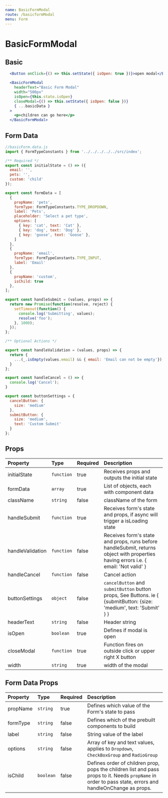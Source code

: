 ```yaml
---
name: BasicFormModal
route: /basicformModal
menu: Form
---
```


# BasicFormModal


## Basic

<BasicFormModalContainer />

```jsx
  <Button onClick={() => this.setState({ isOpen: true })}>open modal</Button>

  <BasicFormModal
    headerText="Basic Form Modal"
    width="500px"
    isOpen={this.state.isOpen}
    closeModal={() => this.setState({ isOpen: false })}
    { ...basicData }
  >
    <p>children can go here</p>
  </BasicFormModal>
```

## Form Data

```jsx
//basicForm.data.js
import { FormTypeConstants } from '../../../../../src/index';

/** Required */
export const initialState = () => ({
  email: '',
  pets: '',
  custom: 'child'
});

export const formData = [
  {
    propName: 'pets',
    formType: FormTypeConstants.TYPE_DROPDOWN,
    label: 'Pets',
    placeholder: 'Select a pet type',
    options: [
      { key: 'cat', text: 'Cat' },
      { key: 'dog', text: 'Dog' },
      { key: 'goose', text: 'Goose' },
    ]
  },
  {
    propName: 'email',
    formType: FormTypeConstants.TYPE_INPUT,
    label: 'Email'
  },
  {
    propName: 'custom',
    isChild: true
  },
];

export const handleSubmit = (values, props) => {
  return new Promise(function(resolve, reject) {
    setTimeout(function() {
      console.log('Submitting', values);
      resolve('foo');
    }, 1000);
  });
};

/** Optional Actions */

export const handleValidation = (values, props) => {
  return {
    ...(_.isEmpty(values.email) && { email: 'Email can not be empty'}),
  }
};

export const handleCancel = () => {
  console.log('Cancel');
}

export const buttonSettings = {
  cancelButton: {
    size: 'medium'
  },
  submitButton: {
    size: 'medium',
    text: 'Custom Submit'
  }
};
```

## Props

| Property         | Type       | Required | Description |
| :-------         | :---       | :------- | :---------- |
| initialState     | `function` | true     | Receives props and outputs the initial state |
| formData         | `array`    | true     | List of objects, each with component data |
| className        | `string`   | false    | className of the form |
| handleSubmit     | `function` | true     | Receives form's state and props, if async will trigger a isLoading state |
| handleValidation | `function` | false    | Receives form's state and props, runs before handleSubmit, returns object with properties having errors i.e. { email: 'Not valid' }|
| handleCancel     | `function` | false    | Cancel action |
| buttonSettings   | `object`   | false    | `cancelButton` and `submitButton` button props, See Buttons. ie { {submitButton: {size: 'medium', text: 'Submit' } }|
| headerText       | `string`   | false    | Header string |
| isOpen           | `boolean`  | true     | Defines if modal is open |
| closeModal       | `function` | true     | Function fires on outside click or upper right X button |
| width            | `string`   | true     | width of the modal |

## Form Data Props
| Property | Type      | Required | Description |
| :------- | :---      | :------- | :---------- |
| propName | `string`  | true     | Defines which value of the Form's state to pass |
| formType | `string`  | false    | Defines which of the prebuilt components to build |
| label    | `string`  | false    | String value of the label |
| options  | `string`  | false    | Array of key and text values, applies to `Dropdown`, `CheckBoxGroup` and `RadioGroup` |
| isChild  | `boolean` | false    | Defines order of children prop, pops the children list and pass props to it. Needs `propName` in order to pass state, errors and handleOnChange as props.|
